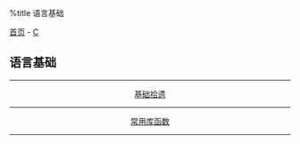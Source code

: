 %title 语言基础

[[../../../index|首页]] - [[../index|C]]
==语言基础==
----
<center>
[[base|基础拾遗]]
----
[[funcs|常用库函数]]
</center>
----
